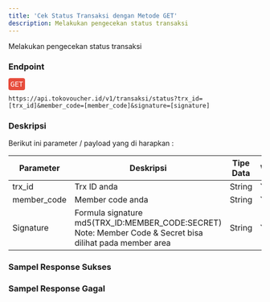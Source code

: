 ```yaml
---
title: 'Cek Status Transaksi dengan Metode GET'
description: Melakukan pengecekan status transaksi
---
```



Melakukan pengecekan status transaksi

### Endpoint
<div style="font-family:monospace;margin-bottom:12px;">
<span style="color:white;background:#e74c3c;border-radius: 4px;padding: 4px;">GET</span>
</div>

```
https://api.tokovoucher.id/v1/transaksi/status?trx_id=[trx_id]&member_code=[member_code]&signature=[signature]
```

### Deskripsi
Berikut ini parameter / payload yang di harapkan :


| Parameter   | Deskripsi                                                                                                              | Tipe Data | Wajib |
|-------------|------------------------------------------------------------------------------------------------------------------------|-----------|-------|
| trx_id      | Trx ID anda                                                                                                       | String    | Ya    |
| member_code | Member code anda                                                                                                       | String    | Ya    |
| Signature   | Formula signature md5(TRX_ID:MEMBER_CODE:SECRET) Note: Member Code & Secret bisa dilihat pada member area | String    | Ya    |


### Sampel Response Sukses

### Sampel Response Gagal


